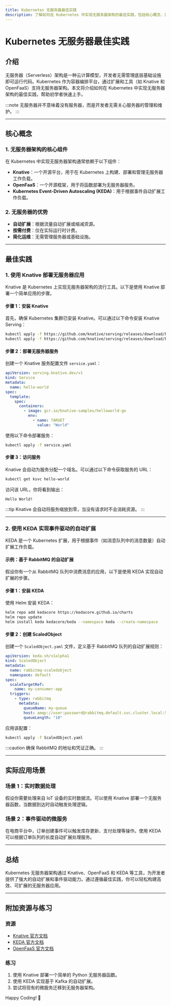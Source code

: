 ```yaml
---
title: Kubernetes 无服务器最佳实践
description: 了解如何在 Kubernetes 中实现无服务器架构的最佳实践，包括核心概念、实际应用场景和代码示例。
---
```


# Kubernetes 无服务器最佳实践

## 介绍

无服务器（Serverless）架构是一种云计算模型，开发者无需管理底层基础设施即可运行代码。Kubernetes 作为容器编排平台，通过扩展和工具（如 Knative 和 OpenFaaS）支持无服务器架构。本文将介绍如何在 Kubernetes 中实现无服务器架构的最佳实践，帮助初学者快速上手。

:::note
无服务器并不意味着没有服务器，而是开发者无需关心服务器的管理和维护。
:::

---

## 核心概念

### 1. 无服务器架构的核心组件
在 Kubernetes 中实现无服务器架构通常依赖于以下组件：
- **Knative**：一个开源平台，用于在 Kubernetes 上构建、部署和管理无服务器工作负载。
- **OpenFaaS**：一个开源框架，用于将函数部署为无服务器服务。
- **Kubernetes Event-Driven Autoscaling (KEDA)**：用于根据事件自动扩展工作负载。

### 2. 无服务器的优势
- **自动扩展**：根据流量自动扩展或缩减资源。
- **按需付费**：仅在实际运行时计费。
- **简化运维**：无需管理服务器或基础设施。

---

## 最佳实践

### 1. 使用 Knative 部署无服务器应用
Knative 是 Kubernetes 上实现无服务器架构的流行工具。以下是使用 Knative 部署一个简单应用的步骤。

#### 步骤 1：安装 Knative
首先，确保 Kubernetes 集群已安装 Knative。可以通过以下命令安装 Knative Serving：

```bash
kubectl apply -f https://github.com/knative/serving/releases/download/knative-v1.9.0/serving-crds.yaml
kubectl apply -f https://github.com/knative/serving/releases/download/knative-v1.9.0/serving-core.yaml
```

#### 步骤 2：部署无服务器服务
创建一个 Knative 服务配置文件 `service.yaml`：

```yaml
apiVersion: serving.knative.dev/v1
kind: Service
metadata:
  name: hello-world
spec:
  template:
    spec:
      containers:
        - image: gcr.io/knative-samples/helloworld-go
          env:
            - name: TARGET
              value: "World"
```

使用以下命令部署服务：

```bash
kubectl apply -f service.yaml
```

#### 步骤 3：访问服务
Knative 会自动为服务分配一个域名。可以通过以下命令获取服务的 URL：

```bash
kubectl get ksvc hello-world
```

访问该 URL，你将看到输出：

```
Hello World!
```

:::tip
Knative 会自动将服务缩放到零，当没有请求时不会消耗资源。
:::

---

### 2. 使用 KEDA 实现事件驱动的自动扩展
KEDA 是一个 Kubernetes 扩展，用于根据事件（如消息队列中的消息数量）自动扩展工作负载。

#### 示例：基于 RabbitMQ 的自动扩展
假设你有一个从 RabbitMQ 队列中消费消息的应用，以下是使用 KEDA 实现自动扩展的步骤。

#### 步骤 1：安装 KEDA
使用 Helm 安装 KEDA：

```bash
helm repo add kedacore https://kedacore.github.io/charts
helm repo update
helm install keda kedacore/keda --namespace keda --create-namespace
```

#### 步骤 2：创建 ScaledObject
创建一个 `ScaledObject.yaml` 文件，定义基于 RabbitMQ 队列的自动扩展规则：

```yaml
apiVersion: keda.sh/v1alpha1
kind: ScaledObject
metadata:
  name: rabbitmq-scaledobject
  namespace: default
spec:
  scaleTargetRef:
    name: my-consumer-app
  triggers:
    - type: rabbitmq
      metadata:
        queueName: my-queue
        host: amqp://user:password@rabbitmq.default.svc.cluster.local:5672/
        queueLength: "10"
```

应用该配置：

```bash
kubectl apply -f ScaledObject.yaml
```

:::caution
确保 RabbitMQ 的地址和凭证正确。
:::

---

## 实际应用场景

### 场景 1：实时数据处理
假设你需要处理来自 IoT 设备的实时数据流。可以使用 Knative 部署一个无服务器函数，当数据到达时自动触发处理逻辑。

### 场景 2：事件驱动的微服务
在电商平台中，订单创建事件可以触发库存更新、支付处理等操作。使用 KEDA 可以根据订单队列的长度自动扩展处理服务。

---

## 总结

Kubernetes 无服务器架构通过 Knative、OpenFaaS 和 KEDA 等工具，为开发者提供了强大的自动扩展和事件驱动能力。通过遵循最佳实践，你可以轻松构建高效、可扩展的无服务器应用。

---

## 附加资源与练习

### 资源
- [Knative 官方文档](https://knative.dev/docs/)
- [KEDA 官方文档](https://keda.sh/docs/)
- [OpenFaaS 官方文档](https://docs.openfaas.com/)

### 练习
1. 使用 Knative 部署一个简单的 Python 无服务器函数。
2. 使用 KEDA 实现基于 Kafka 的自动扩展。
3. 尝试将现有的微服务迁移到无服务器架构。

Happy Coding! 🚀